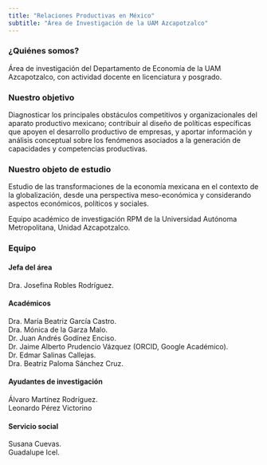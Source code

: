 ```yaml
---
title: "Relaciones Productivas en México"
subtitle: "Área de Investigación de la UAM Azcapotzalco"
---
```


### ¿Quiénes somos?

Área de investigación del Departamento de Economía de la UAM Azcapotzalco, con actividad docente en licenciatura y posgrado.

### Nuestro objetivo

Diagnosticar los principales obstáculos competitivos y organizacionales del aparato productivo mexicano; contribuir al diseño de políticas específicas que apoyen el desarrollo productivo de empresas, y aportar información y análisis conceptual sobre los fenómenos asociados a la generación de capacidades y competencias productivas.

### Nuestro objeto de estudio 

Estudio de las transformaciones de la economía mexicana en el contexto de la globalización, desde una perspectiva meso-económica y considerando aspectos económicos, políticos y sociales.

Equipo académico de investigación  RPM de la Universidad Autónoma Metropolitana, Unidad Azcapotzalco.

### Equipo

#### Jefa del área
Dra. Josefina Robles Rodríguez.

#### Académicos
Dra. María Beatriz García Castro.  
Dra. Mónica de la Garza Malo.  
Dr. Juan Andrés Godínez Enciso.  
Dr. Jaime Alberto Prudencio Vázquez (ORCID, Google Académico).  
Dr. Edmar Salinas Callejas.  
Dra. Beatriz Paloma Sánchez Cruz.  

#### Ayudantes de investigación
Álvaro Martínez Rodríguez.  
Leonardo Pérez Victorino  

#### Servicio social
Susana Cuevas.  
Guadalupe Icel.  